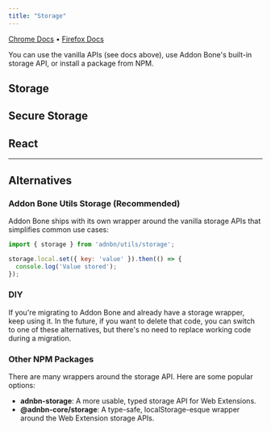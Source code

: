 ```yaml
---
title: "Storage"
---
```


[Chrome Docs](https://developer.chrome.com/docs/extensions/reference/storage/) • [Firefox Docs](https://developer.mozilla.org/en-US/docs/Mozilla/Add-ons/WebExtensions/API/storage)

You can use the vanilla APIs (see docs above), use Addon Bone's built-in storage API, or install a package from NPM.

## Storage

## Secure Storage

## React

---

## Alternatives

### Addon Bone Utils Storage (Recommended)

Addon Bone ships with its own wrapper around the vanilla storage APIs that simplifies common use cases:

```javascript
import { storage } from 'adnbn/utils/storage';

storage.local.set({ key: 'value' }).then(() => {
  console.log('Value stored');
});
```

### DIY

If you're migrating to Addon Bone and already have a storage wrapper, keep using it. In the future, if you want to delete that code, you can switch to one of these alternatives, but there's no need to replace working code during a migration.

### Other NPM Packages

There are many wrappers around the storage API. Here are some popular options:

- **adnbn-storage**: A more usable, typed storage API for Web Extensions.
- **@adnbn-core/storage**: A type-safe, localStorage-esque wrapper around the Web Extension storage APIs.

## 